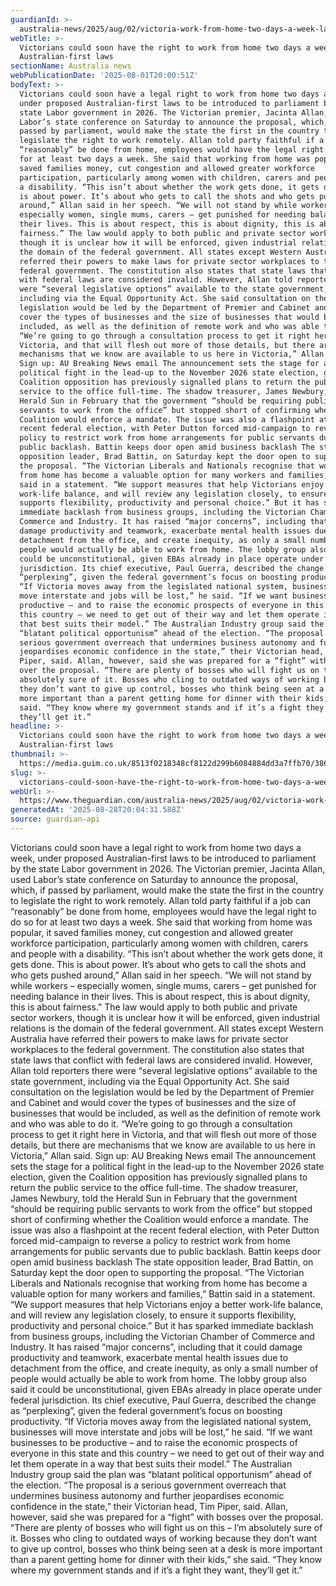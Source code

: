 ```yaml
---
guardianId: >-
  australia-news/2025/aug/02/victoria-work-from-home-two-days-a-week-law-jacinta-allan-labor-party-state-conference
webTitle: >-
  Victorians could soon have the right to work from home two days a week under
  Australian-first laws
sectionName: Australia news
webPublicationDate: '2025-08-01T20:00:51Z'
bodyText: >-
  Victorians could soon have a legal right to work from home two days a week,
  under proposed Australian-first laws to be introduced to parliament by the
  state Labor government in 2026. The Victorian premier, Jacinta Allan, used
  Labor’s state conference on Saturday to announce the proposal, which, if
  passed by parliament, would make the state the first in the country to
  legislate the right to work remotely. Allan told party faithful if a job can
  “reasonably” be done from home, employees would have the legal right to do so
  for at least two days a week. She said that working from home was popular, it
  saved families money, cut congestion and allowed greater workforce
  participation, particularly among women with children, carers and people with
  a disability. “This isn’t about whether the work gets done, it gets done. This
  is about power. It’s about who gets to call the shots and who gets pushed
  around,” Allan said in her speech. “We will not stand by while workers –
  especially women, single mums, carers – get punished for needing balance in
  their lives. This is about respect, this is about dignity, this is about
  fairness.” The law would apply to both public and private sector workers,
  though it is unclear how it will be enforced, given industrial relations is
  the domain of the federal government. All states except Western Australia have
  referred their powers to make laws for private sector workplaces to the
  federal government. The constitution also states that state laws that conflict
  with federal laws are considered invalid. However, Allan told reporters there
  were “several legislative options” available to the state government,
  including via the Equal Opportunity Act. She said consultation on the
  legislation would be led by the Department of Premier and Cabinet and would
  cover the types of businesses and the size of businesses that would be
  included, as well as the definition of remote work and who was able to do it.
  “We’re going to go through a consultation process to get it right here in
  Victoria, and that will flesh out more of those details, but there are
  mechanisms that we know are available to us here in Victoria,” Allan said.
  Sign up: AU Breaking News email The announcement sets the stage for a
  political fight in the lead-up to the November 2026 state election, given the
  Coalition opposition has previously signalled plans to return the public
  service to the office full-time. The shadow treasurer, James Newbury, told the
  Herald Sun in February that the government “should be requiring public
  servants to work from the office” but stopped short of confirming whether the
  Coalition would enforce a mandate. The issue was also a flashpoint at the
  recent federal election, with Peter Dutton forced mid-campaign to reverse a
  policy to restrict work from home arrangements for public servants due to
  public backlash. Battin keeps door open amid business backlash The state
  opposition leader, Brad Battin, on Saturday kept the door open to supporting
  the proposal. “The Victorian Liberals and Nationals recognise that working
  from home has become a valuable option for many workers and families,” Battin
  said in a statement. “We support measures that help Victorians enjoy a better
  work-life balance, and will review any legislation closely, to ensure it
  supports flexibility, productivity and personal choice.” But it has sparked
  immediate backlash from business groups, including the Victorian Chamber of
  Commerce and Industry. It has raised “major concerns”, including that it could
  damage productivity and teamwork, exacerbate mental health issues due to
  detachment from the office, and create inequity, as only a small number of
  people would actually be able to work from home. The lobby group also said it
  could be unconstitutional, given EBAs already in place operate under federal
  jurisdiction. Its chief executive, Paul Guerra, described the change as
  “perplexing”, given the federal government’s focus on boosting productivity.
  “If Victoria moves away from the legislated national system, businesses will
  move interstate and jobs will be lost,” he said. “If we want businesses to be
  productive – and to raise the economic prospects of everyone in this state and
  this country – we need to get out of their way and let them operate in a way
  that best suits their model.” The Australian Industry group said the plan was
  “blatant political opportunism” ahead of the election. “The proposal is a
  serious government overreach that undermines business autonomy and further
  jeopardises economic confidence in the state,” their Victorian head, Tim
  Piper, said. Allan, however, said she was prepared for a “fight” with bosses
  over the proposal. “There are plenty of bosses who will fight us on this – I’m
  absolutely sure of it. Bosses who cling to outdated ways of working because
  they don’t want to give up control, bosses who think being seen at a desk is
  more important than a parent getting home for dinner with their kids,” she
  said. “They know where my government stands and if it’s a fight they want,
  they’ll get it.”
headline: >-
  Victorians could soon have the right to work from home two days a week under
  Australian-first laws
thumbnail: >-
  https://media.guim.co.uk/8513f0218348cf8122d299b6084884dd3a7ffb70/386_0_3356_2685/500.jpg
slug: >-
  victorians-could-soon-have-the-right-to-work-from-home-two-days-a-week-under-australian-first-laws
webUrl: >-
  https://www.theguardian.com/australia-news/2025/aug/02/victoria-work-from-home-two-days-a-week-law-jacinta-allan-labor-party-state-conference
generatedAt: '2025-08-28T20:04:31.588Z'
source: guardian-api
---
```

Victorians could soon have a legal right to work from home two days a week, under proposed Australian-first laws to be introduced to parliament by the state Labor government in 2026. The Victorian premier, Jacinta Allan, used Labor’s state conference on Saturday to announce the proposal, which, if passed by parliament, would make the state the first in the country to legislate the right to work remotely. Allan told party faithful if a job can “reasonably” be done from home, employees would have the legal right to do so for at least two days a week. She said that working from home was popular, it saved families money, cut congestion and allowed greater workforce participation, particularly among women with children, carers and people with a disability. “This isn’t about whether the work gets done, it gets done. This is about power. It’s about who gets to call the shots and who gets pushed around,” Allan said in her speech. “We will not stand by while workers – especially women, single mums, carers – get punished for needing balance in their lives. This is about respect, this is about dignity, this is about fairness.” The law would apply to both public and private sector workers, though it is unclear how it will be enforced, given industrial relations is the domain of the federal government. All states except Western Australia have referred their powers to make laws for private sector workplaces to the federal government. The constitution also states that state laws that conflict with federal laws are considered invalid. However, Allan told reporters there were “several legislative options” available to the state government, including via the Equal Opportunity Act. She said consultation on the legislation would be led by the Department of Premier and Cabinet and would cover the types of businesses and the size of businesses that would be included, as well as the definition of remote work and who was able to do it. “We’re going to go through a consultation process to get it right here in Victoria, and that will flesh out more of those details, but there are mechanisms that we know are available to us here in Victoria,” Allan said. Sign up: AU Breaking News email The announcement sets the stage for a political fight in the lead-up to the November 2026 state election, given the Coalition opposition has previously signalled plans to return the public service to the office full-time. The shadow treasurer, James Newbury, told the Herald Sun in February that the government “should be requiring public servants to work from the office” but stopped short of confirming whether the Coalition would enforce a mandate. The issue was also a flashpoint at the recent federal election, with Peter Dutton forced mid-campaign to reverse a policy to restrict work from home arrangements for public servants due to public backlash. Battin keeps door open amid business backlash The state opposition leader, Brad Battin, on Saturday kept the door open to supporting the proposal. “The Victorian Liberals and Nationals recognise that working from home has become a valuable option for many workers and families,” Battin said in a statement. “We support measures that help Victorians enjoy a better work-life balance, and will review any legislation closely, to ensure it supports flexibility, productivity and personal choice.” But it has sparked immediate backlash from business groups, including the Victorian Chamber of Commerce and Industry. It has raised “major concerns”, including that it could damage productivity and teamwork, exacerbate mental health issues due to detachment from the office, and create inequity, as only a small number of people would actually be able to work from home. The lobby group also said it could be unconstitutional, given EBAs already in place operate under federal jurisdiction. Its chief executive, Paul Guerra, described the change as “perplexing”, given the federal government’s focus on boosting productivity. “If Victoria moves away from the legislated national system, businesses will move interstate and jobs will be lost,” he said. “If we want businesses to be productive – and to raise the economic prospects of everyone in this state and this country – we need to get out of their way and let them operate in a way that best suits their model.” The Australian Industry group said the plan was “blatant political opportunism” ahead of the election. “The proposal is a serious government overreach that undermines business autonomy and further jeopardises economic confidence in the state,” their Victorian head, Tim Piper, said. Allan, however, said she was prepared for a “fight” with bosses over the proposal. “There are plenty of bosses who will fight us on this – I’m absolutely sure of it. Bosses who cling to outdated ways of working because they don’t want to give up control, bosses who think being seen at a desk is more important than a parent getting home for dinner with their kids,” she said. “They know where my government stands and if it’s a fight they want, they’ll get it.”
